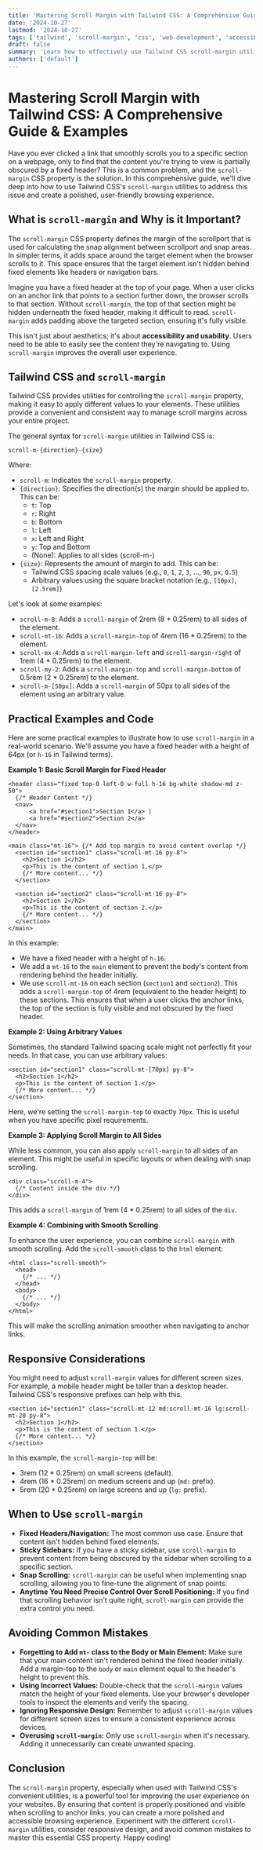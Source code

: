 ```yaml
---
title: 'Mastering Scroll Margin with Tailwind CSS: A Comprehensive Guide & Examples'
date: '2024-10-27'
lastmod: '2024-10-27'
tags: ['tailwind', 'scroll-margin', 'css', 'web-development', 'accessibility', 'smooth-scrolling']
draft: false
summary: 'Learn how to effectively use Tailwind CSS scroll-margin utilities to create better user experiences with smooth scrolling and accurate target positioning for in-page navigation and anchors.'
authors: ['default']
---
```


# Mastering Scroll Margin with Tailwind CSS: A Comprehensive Guide & Examples

Have you ever clicked a link that smoothly scrolls you to a specific section on a webpage, only to find that the content you're trying to view is partially obscured by a fixed header? This is a common problem, and the `scroll-margin` CSS property is the solution. In this comprehensive guide, we'll dive deep into how to use Tailwind CSS's `scroll-margin` utilities to address this issue and create a polished, user-friendly browsing experience.

## What is `scroll-margin` and Why is it Important?

The `scroll-margin` CSS property defines the margin of the scrollport that is used for calculating the snap alignment between scrollport and snap areas. In simpler terms, it adds space around the target element when the browser scrolls to it. This space ensures that the target element isn't hidden behind fixed elements like headers or navigation bars.

Imagine you have a fixed header at the top of your page. When a user clicks on an anchor link that points to a section further down, the browser scrolls to that section. Without `scroll-margin`, the top of that section might be hidden underneath the fixed header, making it difficult to read. `scroll-margin` adds padding above the targeted section, ensuring it's fully visible.

This isn't just about aesthetics; it's about **accessibility and usability**. Users need to be able to easily see the content they're navigating to. Using `scroll-margin` improves the overall user experience.

## Tailwind CSS and `scroll-margin`

Tailwind CSS provides utilities for controlling the `scroll-margin` property, making it easy to apply different values to your elements. These utilities provide a convenient and consistent way to manage scroll margins across your entire project.

The general syntax for `scroll-margin` utilities in Tailwind CSS is:

`scroll-m-{direction}-{size}`

Where:

- `scroll-m`: Indicates the `scroll-margin` property.
- `{direction}`: Specifies the direction(s) the margin should be applied to. This can be:
  - `t`: Top
  - `r`: Right
  - `b`: Bottom
  - `l`: Left
  - `x`: Left and Right
  - `y`: Top and Bottom
  - (None): Applies to all sides (scroll-m-)
- `{size}`: Represents the amount of margin to add. This can be:
  - Tailwind CSS spacing scale values (e.g., `0`, `1`, `2`, `3`, ..., `96`, `px`, `0.5`)
  - Arbitrary values using the square bracket notation (e.g., `[10px]`, `[2.5rem]`)

Let's look at some examples:

- `scroll-m-8`: Adds a `scroll-margin` of 2rem (8 \* 0.25rem) to all sides of the element.
- `scroll-mt-16`: Adds a `scroll-margin-top` of 4rem (16 \* 0.25rem) to the element.
- `scroll-mx-4`: Adds a `scroll-margin-left` and `scroll-margin-right` of 1rem (4 \* 0.25rem) to the element.
- `scroll-my-2`: Adds a `scroll-margin-top` and `scroll-margin-bottom` of 0.5rem (2 \* 0.25rem) to the element.
- `scroll-m-[50px]`: Adds a `scroll-margin` of 50px to all sides of the element using an arbitrary value.

## Practical Examples and Code

Here are some practical examples to illustrate how to use `scroll-margin` in a real-world scenario. We'll assume you have a fixed header with a height of 64px (or `h-16` in Tailwind terms).

**Example 1: Basic Scroll Margin for Fixed Header**

```plaintext
<header class="fixed top-0 left-0 w-full h-16 bg-white shadow-md z-50">
  {/* Header Content */}
  <nav>
      <a href="#section1">Section 1</a> |
      <a href="#section2">Section 2</a>
  </nav>
</header>

<main class="mt-16"> {/* Add top margin to avoid content overlap */}
  <section id="section1" class="scroll-mt-16 py-8">
    <h2>Section 1</h2>
    <p>This is the content of section 1.</p>
    {/* More content... */}
  </section>

  <section id="section2" class="scroll-mt-16 py-8">
    <h2>Section 2</h2>
    <p>This is the content of section 2.</p>
    {/* More content... */}
  </section>
</main>
```

In this example:

- We have a fixed header with a height of `h-16`.
- We add a `mt-16` to the `main` element to prevent the body's content from rendering behind the header initially.
- We use `scroll-mt-16` on each section (`section1` and `section2`). This adds a `scroll-margin-top` of 4rem (equivalent to the header height) to these sections. This ensures that when a user clicks the anchor links, the top of the section is fully visible and not obscured by the fixed header.

**Example 2: Using Arbitrary Values**

Sometimes, the standard Tailwind spacing scale might not perfectly fit your needs. In that case, you can use arbitrary values:

```plaintext
<section id="section1" class="scroll-mt-[70px] py-8">
  <h2>Section 1</h2>
  <p>This is the content of section 1.</p>
  {/* More content... */}
</section>
```

Here, we're setting the `scroll-margin-top` to exactly `70px`. This is useful when you have specific pixel requirements.

**Example 3: Applying Scroll Margin to All Sides**

While less common, you can also apply `scroll-margin` to all sides of an element. This might be useful in specific layouts or when dealing with snap scrolling.

```plaintext
<div class="scroll-m-4">
  {/* Content inside the div */}
</div>
```

This adds a `scroll-margin` of 1rem (4 \* 0.25rem) to all sides of the `div`.

**Example 4: Combining with Smooth Scrolling**

To enhance the user experience, you can combine `scroll-margin` with smooth scrolling. Add the `scroll-smooth` class to the `html` element:

```plaintext
<html class="scroll-smooth">
  <head>
    {/* ... */}
  </head>
  <body>
    {/* ... */}
  </body>
</html>
```

This will make the scrolling animation smoother when navigating to anchor links.

## Responsive Considerations

You might need to adjust `scroll-margin` values for different screen sizes. For example, a mobile header might be taller than a desktop header. Tailwind CSS's responsive prefixes can help with this.

```plaintext
<section id="section1" class="scroll-mt-12 md:scroll-mt-16 lg:scroll-mt-20 py-8">
  <h2>Section 1</h2>
  <p>This is the content of section 1.</p>
  {/* More content... */}
</section>
```

In this example, the `scroll-margin-top` will be:

- 3rem (12 \* 0.25rem) on small screens (default).
- 4rem (16 \* 0.25rem) on medium screens and up (`md:` prefix).
- 5rem (20 \* 0.25rem) on large screens and up (`lg:` prefix).

## When to Use `scroll-margin`

- **Fixed Headers/Navigation:** The most common use case. Ensure that content isn't hidden behind fixed elements.
- **Sticky Sidebars:** If you have a sticky sidebar, use `scroll-margin` to prevent content from being obscured by the sidebar when scrolling to a specific section.
- **Snap Scrolling:** `scroll-margin` can be useful when implementing snap scrolling, allowing you to fine-tune the alignment of snap points.
- **Anytime You Need Precise Control Over Scroll Positioning:** If you find that scrolling behavior isn't quite right, `scroll-margin` can provide the extra control you need.

## Avoiding Common Mistakes

- **Forgetting to Add `mt-` class to the Body or Main Element:** Make sure that your main content isn't rendered behind the fixed header initially. Add a margin-top to the `body` or `main` element equal to the header's height to prevent this.
- **Using Incorrect Values:** Double-check that the `scroll-margin` values match the height of your fixed elements. Use your browser's developer tools to inspect the elements and verify the spacing.
- **Ignoring Responsive Design:** Remember to adjust `scroll-margin` values for different screen sizes to ensure a consistent experience across devices.
- **Overusing `scroll-margin`:** Only use `scroll-margin` when it's necessary. Adding it unnecessarily can create unwanted spacing.

## Conclusion

The `scroll-margin` property, especially when used with Tailwind CSS's convenient utilities, is a powerful tool for improving the user experience on your websites. By ensuring that content is properly positioned and visible when scrolling to anchor links, you can create a more polished and accessible browsing experience. Experiment with the different `scroll-margin` utilities, consider responsive design, and avoid common mistakes to master this essential CSS property. Happy coding!
